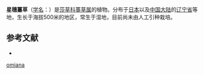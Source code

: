 {{Speciesbox
| name = 星穗薹草
| status = 
| status_system = 
| image =
| genus = Carex
| species = omiana
| authority = Franch. et Savat.
}}

'''星穗薹草'''（[[学名|学名]]：{{lang|la|''Carex omiana''}}）是[[莎草科|莎草科]][[薹草属|薹草属]]的植物。分布于[[日本|日本]]以及[[中国大陆|中国大陆]]的[[辽宁省|辽宁省]]等地，生长于海拔500米的地区，常生于湿地，目前尚未由人工引种栽培。

== 参考文献 ==
<div class="references-small">
* {{cite web| url =http://www.bioinfo.cn/db05/KmzwSpecies.php?action=view&id=6734| title =星穗薹草| work =《中国高等植物数据库全库》| publisher =中国科学院微生物研究所| author =昆明植物研究所| accessdate =2009-02-24| deadurl =yes| archiveurl =https://web.archive.org/web/20160305041917/http://www.bioinfo.cn/db05/KmzwSpecies.php?action=view&id=6734| archivedate =2016-03-05}}
</div>
{{Taxonbar|from=Q11088627}}

{{DEFAULTSORT:Carex omiana}}
[[Category:薹草属|omiana]]


{{Carex-stub}}